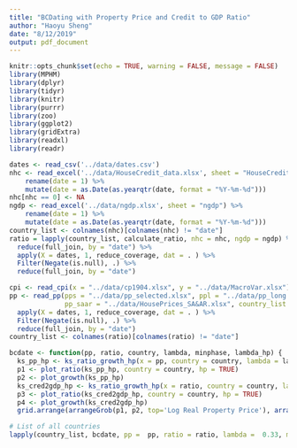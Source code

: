 ```yaml
---
title: "BCDating with Property Price and Credit to GDP Ratio"
author: "Haoyu Sheng"
date: "8/12/2019"
output: pdf_document
---
```


```r
knitr::opts_chunk$set(echo = TRUE, warning = FALSE, message = FALSE)
library(MPHM)
library(dplyr)
library(tidyr)
library(knitr)
library(purrr)
library(zoo)
library(ggplot2)
library(gridExtra)
library(readxl)
library(readr)
```

```r
dates <- read_csv('../data/dates.csv')
nhc <- read_excel('../data/HouseCredit_data.xlsx', sheet = "HouseCredit_NTcurr") %>%
    rename(date = 1) %>%
    mutate(date = as.Date(as.yearqtr(date, format = "%Y-%m-%d")))
nhc[nhc == 0] <- NA
ngdp <- read_excel('../data/ngdp.xlsx', sheet = "ngdp") %>%
    rename(date = 1) %>%
    mutate(date = as.Date(as.yearqtr(date, format = "%Y-%m-%d")))
country_list <- colnames(nhc)[colnames(nhc) != "date"]
ratio = lapply(country_list, calculate_ratio, nhc = nhc, ngdp = ngdp) %>%
  reduce(full_join, by = "date") %>%
  apply(X = dates, 1, reduce_coverage, dat = . ) %>%
  Filter(Negate(is.null), .) %>%
  reduce(full_join, by = "date")

cpi <- read_cpi(x = "../data/cp1904.xlsx", y = "../data/MacroVar.xlsx")
pp <- read_pp(pps = "../data/pp_selected.xlsx", ppl = "../data/pp_long.xlsx", 
              pp_saar = "../data/HousePrices_SA&AR.xlsx", country_list = country_list, cpi = cpi) %>%
  apply(X = dates, 1, reduce_coverage, dat = . ) %>%
  Filter(Negate(is.null), .) %>%
  reduce(full_join, by = "date") 
country_list <- colnames(ratio)[colnames(ratio) != "date"]
```

```r
bcdate <- function(pp, ratio, country, lambda, minphase, lambda_hp) {
  ks_pp_hp <- ks_ratio_growth_hp(x = pp, country = country, lambda = lambda, minphase = minphase, lambda_hp = lambda_hp)
  p1 <- plot_ratio(ks_pp_hp, country = country, hp = TRUE)
  p2 <- plot_growth(ks_pp_hp)
  ks_cred2gdp_hp <- ks_ratio_growth_hp(x = ratio, country = country, lambda = lambda, minphase = minphase, lambda_hp = lambda_hp)
  p3 <- plot_ratio(ks_cred2gdp_hp, country = country, hp = TRUE)
  p4 <- plot_growth(ks_cred2gdp_hp)
  grid.arrange(arrangeGrob(p1, p2, top='Log Real Property Price'), arrangeGrob(p3, p4, top='Nominal Housing Credit to GDP Ratio'), ncol = 2, top = country)}
```

```r
# List of all countries
lapply(country_list, bcdate, pp =  pp, ratio = ratio, lambda =  0.33, minphase = 4, lambda_hp = 1600 * 40)
```

